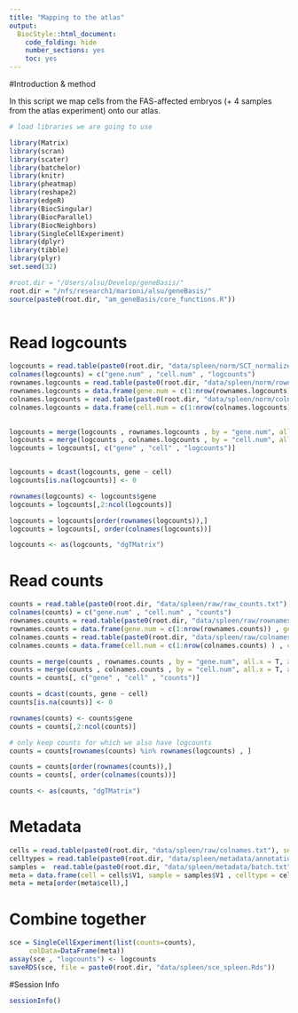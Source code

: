 ```yaml
---
title: "Mapping to the atlas"
output:
  BiocStyle::html_document:
    code_folding: hide
    number_sections: yes
    toc: yes  
---
```

#Introduction & method

In this script we map cells from the FAS-affected embryos (+ 4 samples from the atlas experiment) onto our atlas.

```r
# load libraries we are going to use

library(Matrix)
library(scran)
library(scater)
library(batchelor)
library(knitr)
library(pheatmap)
library(reshape2)
library(edgeR)
library(BiocSingular)
library(BiocParallel)
library(BiocNeighbors)
library(SingleCellExperiment)
library(dplyr)
library(tibble)
library(plyr)
set.seed(32)

#root.dir = "/Users/alsu/Develop/geneBasis/"
root.dir = "/nfs/research1/marioni/alsu/geneBasis/"
source(paste0(root.dir, "am_geneBasis/core_functions.R"))



```

# Read logcounts

```r



logcounts = read.table(paste0(root.dir, "data/spleen/norm/SCT_normalized.txt"), sep = " ", header = F)
colnames(logcounts) = c("gene.num" , "cell.num" , "logcounts")
rownames.logcounts = read.table(paste0(root.dir, "data/spleen/norm/rownames.txt"), sep = "\n", header = F) 
rownames.logcounts = data.frame(gene.num = c(1:nrow(rownames.logcounts)) , gene =  rownames.logcounts$V1 )
colnames.logcounts = read.table(paste0(root.dir, "data/spleen/norm/colnames.txt"), sep = "\n", header = F)
colnames.logcounts = data.frame(cell.num = c(1:nrow(colnames.logcounts) ) , cell = colnames.logcounts$V1 )
 

logcounts = merge(logcounts , rownames.logcounts , by = "gene.num", all.x = T, all.y = F)
logcounts = merge(logcounts , colnames.logcounts , by = "cell.num", all.x = T, all.y = F)
logcounts = logcounts[, c("gene" , "cell" , "logcounts")]


logcounts = dcast(logcounts, gene ~ cell)
logcounts[is.na(logcounts)] <- 0

rownames(logcounts) <- logcounts$gene
logcounts = logcounts[,2:ncol(logcounts)]

logcounts = logcounts[order(rownames(logcounts)),]
logcounts = logcounts[, order(colnames(logcounts))]

logcounts <- as(logcounts, "dgTMatrix") 

```

# Read counts

```r


counts = read.table(paste0(root.dir, "data/spleen/raw/raw_counts.txt"), sep = " ", header = F)
colnames(counts) = c("gene.num" , "cell.num" , "counts")
rownames.counts = read.table(paste0(root.dir, "data/spleen/raw/rownames.txt"), sep = "\n", header = F) 
rownames.counts = data.frame(gene.num = c(1:nrow(rownames.counts)) , gene =  rownames.counts$V1 )
colnames.counts = read.table(paste0(root.dir, "data/spleen/raw/colnames.txt"), sep = "\n", header = F)
colnames.counts = data.frame(cell.num = c(1:nrow(colnames.counts) ) , cell = colnames.counts$V1 )

counts = merge(counts , rownames.counts , by = "gene.num", all.x = T, all.y = F)
counts = merge(counts , colnames.counts , by = "cell.num", all.x = T, all.y = F)
counts = counts[, c("gene" , "cell" , "counts")]

counts = dcast(counts, gene ~ cell)
counts[is.na(counts)] <- 0

rownames(counts) <- counts$gene
counts = counts[,2:ncol(counts)]

# only keep counts for which we also have logcounts
counts = counts[rownames(counts) %in% rownames(logcounts) , ]

counts = counts[order(rownames(counts)),]
counts = counts[, order(colnames(counts))]

counts <- as(counts, "dgTMatrix") 

```

# Metadata

```r

cells = read.table(paste0(root.dir, "data/spleen/raw/colnames.txt"), sep = "\n", header = F)
celltypes = read.table(paste0(root.dir, "data/spleen/metadata/annotations.txt"), sep = "\n", header = F)
samples =  read.table(paste0(root.dir, "data/spleen/metadata/batch.txt"), sep = "\n", header = F)
meta = data.frame(cell = cells$V1, sample = samples$V1 , celltype = celltypes$V1)
meta = meta[order(meta$cell),]


```


# Combine together

```r

sce = SingleCellExperiment(list(counts=counts),
     colData=DataFrame(meta))
assay(sce , "logcounts") <- logcounts
saveRDS(sce, file = paste0(root.dir, "data/spleen/sce_spleen.Rds"))


```

#Session Info

```r
sessionInfo()
```
